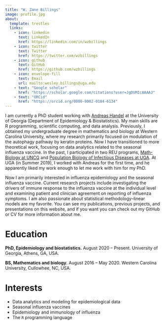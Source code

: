```yaml
---
title: "W. Zane Billings"
image: profile.jpg
about:
  template: trestles
  links:
    - icon: linkedin
      text: LinkedIn
      href: https://linkedin.com/in/wzbillings
    - icon: twitter
      text: Twitter
      href: https://twitter.com/wzbillings
    - icon: github
      text: GitHub
      href: https://github.com/wzbillings
    - icon: envelope-fill
      text: Email
      url: mailto:wesley.billings@uga.edu
    - text: "Google scholar"
      href: "https://scholar.google.com/citations?user=JgDUMIcAAAAJ"
    - text: "ORCid"
      href: "https://orcid.org/0000-0002-0184-6134"
---
```


I am currently a PhD student working with [Andreas Handel](http://handelgroup.publichealth.uga.edu/) at the University of Georgia (Department of Epidemiology & Biostatistics). My main skills are R programming, scientific computing, and data analysis. Previously, I obtained my undergraduate degree in mathematics and biology at Western Carolina University, where my research primarily focused on modulation of the autophagy pathway by keratin proteins. Now I have transitioned to more theoretical work, focusing on data analytics related to the seasonal influenza vaccine. In the past, I participated in two REU programs, [Math-Biology at UNCG](http://www.uncg.edu/mat/bio-math/REU/people.html) and [Population Biology of Infectious Diseases at UGA](http://reu.ecology.uga.edu/). At UGA (in Summer 2019), I worked with Andreas for the first time, and he apparently liked my work enough to let me work with him for my PhD. 

Now I am primarily interested in influenza epidemiology and the seasonal influenza vaccine. Current research projects include investigating the drivers of immune response to the influenza vaccine at the individual level and examining patient and clinician agreement on reporting of influenza symptoms. I am also passionate about statistical methodology--linear models are my favorite. You can see my publications, previous projects, and presentations on this website, and if you want you can check out my GitHub or CV for more information about me.

# Education

**PhD, Epidemiology and biostatistics.** August 2020 -- Present. University of Georgia, Athens, GA, USA.

**BS, Mathematics and biology.** August 2016 -- May 2020. Western Carolina University, Cullowhee, NC, USA.

# Interests

* Data analytics and modeling for epidemiological data
* Seasonal influenza vaccines
* Epidemiology and immunology of influenza
* The `R` programming language

